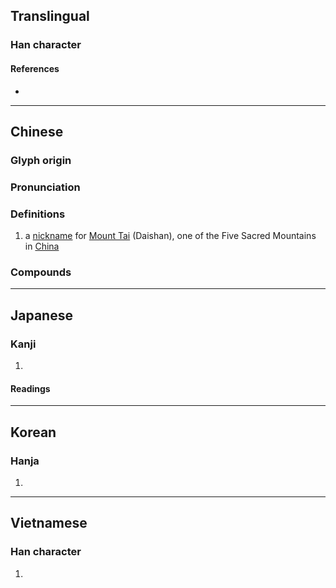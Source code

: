 {{character info/new}}
==Translingual==

===Han character===
{{Han char|rn=46|rad=山|as=05|sn=8|four=23772|canj=OPU|ids=⿱代山}}

====References====
* {{Han ref|kx=0309.280|dkj=07997|dj=0609.240|hdz=10767.150|uh=5CB1|ud=23729|bh=A9A7|bd=43431}}

----

==Chinese==
{{zh-forms}}

===Glyph origin===
{{Han etym}}
{{Han compound|代|山|ls=psc|c1=p|c2=s|t2=mountain}}

===Pronunciation===
{{zh-pron
|m=dài
|c=doi6
|mc=y
|oc=y
|cat=pn
}}

===Definitions===
{{zh-hanzi}}

# a [[nickname]] for [[w:Mount Tai|Mount Tai]] (Daishan), one of the Five Sacred Mountains in [[China]]
#: {{zh-x|岱宗 夫{fú} 如何, 齊魯 青 未 了{liǎo}|ref='''Tang Dynasty''', 杜甫 ({{w|Du Fu}}), {{w2|zh|望岳}}}}

===Compounds===
{{zh-der|岱宗|岱嶽|河岱|海岱|焦岱|岱王溝|東岱}}

----

==Japanese==

===Kanji===
{{ja-kanji|grade=|rs=山05}}

# {{rfdef|ja|sort=山05}}

====Readings====
{{ja-readings
|goon=[[だい]] (dai)
|kanon=[[たい]] (tai)
|kun=[[かわりあう]] (kawariau), [[はじめ]] (hajime)}}

----

==Korean==

===Hanja===
{{ko-hanja|hangeul=대|rv=dae|mr=tae}}

# {{rfdef|ko|sort=山05}}

----

==Vietnamese==

===Han character===
{{vi-hantu|[[đại]], [[đồi]], [[đai]]|rs=山05}}

# {{rfdef|vi|sort=山05}}